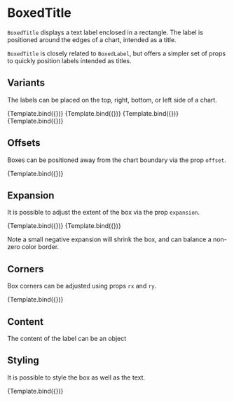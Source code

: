 
<Meta title="Addons/Annotation/BoxedTitle" />

# BoxedTitle


`BoxedTitle` displays a text label enclosed in a rectangle. The label is positioned around the edges of a chart, intended as a title.

<ArgsTable of={BoxedTitle} />

`BoxedTitle` is closely related to `BoxedLabel`, but offers a simpler set of props to quickly position labels intended as titles.

## Variants

The labels can be placed on the top, right, bottom, or left side of a chart.

<Canvas>
    <Story
        name="top"
        args={{
            variant: 'top',
            boxStyle: { fill: '#ffffff', stroke: '#222222', strokeWidth: '1px' },
            children: 'Title',
        }}
        component={BoxedTitle}
        decorators={[ChartDecorator]}
    >
        {Template.bind({})}
    </Story>
    <Story
        name="right"
        args={{
            variant: 'right',
            boxStyle: { fill: '#ffffff', stroke: '#222222', strokeWidth: '1px' },
            children: 'Title',
        }}
        component={BoxedTitle}
        decorators={[ChartDecorator]}
    >
        {Template.bind({})}
    </Story>
    <Story
        name="left"
        args={{
            variant: 'left',
            boxStyle: { fill: '#ffffff', stroke: '#222222', strokeWidth: '1px' },
            children: 'Title',
        }}
        component={BoxedTitle}
        decorators={[ChartDecorator]}
    >
        {Template.bind({})}
    </Story>
    <Story
        name="bottom"
        args={{
            variant: 'bottom',
            boxStyle: { fill: '#ffffff', stroke: '#222222', strokeWidth: '1px' },
            children: 'Title',
        }}
        component={BoxedTitle}
        decorators={[ChartDecorator]}
    >
        {Template.bind({})}
    </Story>
</Canvas>

## Offsets

Boxes can be positioned away from the chart boundary via the prop `offset`.

<Canvas>
    <Story
        name="offset"
        args={{
            variant: 'top',
            boxStyle: { fill: '#ffffff', stroke: '#222222', strokeWidth: '1px' },
            offset: 10,
            children: 'Title',
        }}
        component={BoxedTitle}
        decorators={[ChartDecorator]}
    >
        {Template.bind({})}
    </Story>
</Canvas>

## Expansion

It is possible to adjust the extent of the box via the prop `expansion`.

<Canvas>
    <Story
        name="small expansion"
        args={{
            variant: 'top',
            boxStyle: { fill: '#ffffff', stroke: '#222222', strokeWidth: '2px' },
            expansion: [0, -2, 0, -2],
            children: 'Title',
        }}
        component={BoxedTitle}
        decorators={[ChartDecorator]}
    >
        {Template.bind({})}
    </Story>
    <Story
        name="large expansion"
        args={{
            variant: 'top',
            boxStyle: { fill: '#ffffff', stroke: '#222222', strokeWidth: '2px' },
            expansion: [0, 30, 0, 30],
            offset: 0,
            children: 'Title',
        }}
        component={BoxedTitle}
        decorators={[ChartDecorator]}
    >
        {Template.bind({})}
    </Story>
</Canvas>

Note a small negative expansion will shrink the box, and can balance a non-zero color border.

## Corners

Box corners can be adjusted using props `rx` and `ry`.

<Canvas>
    <Story
        name="rounded corners"
        args={{
            variant: 'top',
            boxStyle: { fill: '#ffffff', stroke: '#222222', strokeWidth: '1px' },
            rx: 6,
            ry: 6,
            children: 'Title',
        }}
        component={BoxedTitle}
        decorators={[ChartDecorator]}
    >
        {Template.bind({})}
    </Story>
</Canvas>

## Content

The content of the label can be an object

<Canvas>
    <Story name="custom content">
        <Chart size={[400, 300]} padding={[60, 60, 60, 60]} style={{ display: 'inline-block' }}>
            <Surface variant={'inner'} />
            <BoxedTitle
                variant={'top'}
                boxStyle={{ fill: '#ffffff', stroke: '#222222', strokeWidth: '1px' }}
            >
                <Triangle cy={2} r={8} style={{ fill: '#dd4444' }} />
            </BoxedTitle>
        </Chart>
    </Story>
</Canvas>

## Styling

It is possible to style the box as well as the text.

<Canvas>
    <Story
        name="styling"
        args={{
            variant: 'top',
            boxStyle: { fill: '#994444', strokeWidth: '0px' },
            textStyle: { fill: '#ffffff' },
            children: 'Title',
        }}
        component={BoxedTitle}
        decorators={[ChartDecorator]}
    >
        {Template.bind({})}
    </Story>
</Canvas>
